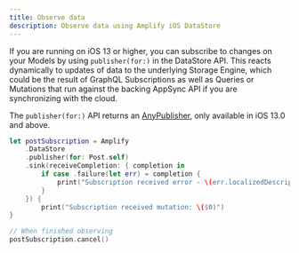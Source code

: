 ```yaml
---
title: Observe data
description: Observe data using Amplify iOS DataStore
---
```


If you are running on iOS 13 or higher, you can subscribe to changes on your Models by using `publisher(for:)` in the DataStore API. This reacts dynamically to updates of data to the underlying Storage Engine, which could be the result of GraphQL Subscriptions as well as Queries or Mutations that run against the backing AppSync API if you are synchronizing with the cloud. 

The `publisher(for:)` API returns an [AnyPublisher](https://developer.apple.com/documentation/combine/anypublisher), only available in iOS 13.0 and above.

```swift
let postSubscription = Amplify
    .DataStore
    .publisher(for: Post.self)
    .sink(receiveCompletion: { completion in
        if case .failure(let err) = completion {
            print("Subscription received error - \(err.localizedDescription)")
        }
    }) {
        print("Subscription received mutation: \($0)")
}

// When finished observing
postSubscription.cancel()
```